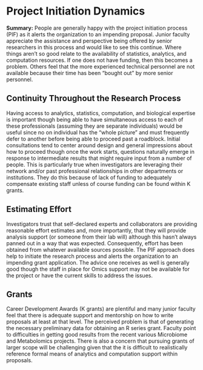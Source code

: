 # Project Initiation Dynamics

**Summary:** People are generally happy with the project initiation process (PIF) as it alerts the organization to an impending proposal. Junior faculty appreciate the assistance and perspective being offered by senior researchers in this process and would like to see this continue. Where things aren't so good relate to the availability of statistics, analytics, and computation resources. If one does not have funding, then this becomes a problem. Others feel that the more experienced technical personnel are not available because their time has been "bought out" by more senior personnel. 

## Continuity Throughout the Research Process 

Having access to analytics, statistics, computation, and biological expertise is important though being able to have simultaneous access to each of these professionals (assuming they are separate individuals) would be useful since no on individual has the “whole picture” and must frequently defer to another before being able to proceed past a roadblock. Initial consultations tend to center around design and general impressions about how to proceed though once the work starts, questions naturally emerge in response to intermediate results that might require input from a number of people. This is particularly true when investigators are leveraging their network and/or past professional relationships in other departments or institutions. They do this because of lack of funding to adequately compensate existing staff unless of course funding can be found within K grants. 

## Estimating Effort

Investigators trust that self-declared experts and collaborators are providing reasonable effort estimates and, more importantly, that they will provide analysis support (or someone from their lab will) although this hasn’t always panned out in a way that was expected. Consequently, effort has been obtained from whatever available sources possible.  The PIF approach does help to initiate the research process and alerts the organization to an impending grant application. The advice one receives as well is generally good though the staff in place for Omics support may not be available for the project or have the current skills to address the issues. 

## Grants

Career Development Awards (K grants) are plentiful and many junior faculty feel that there is adequate support and mentorship on how to write proposals at least at that level. The perceived problem is that of generating the necessary preliminary data for obtaining  an R series grant. Faculty point to difficulties in getting good results from the recent various Microbiome and Metabolomics projects. There is also a concern that pursuing grants of larger scope will be challenging given that the it is difficult to realistically reference formal means of analytics and computation support within proposals. 


